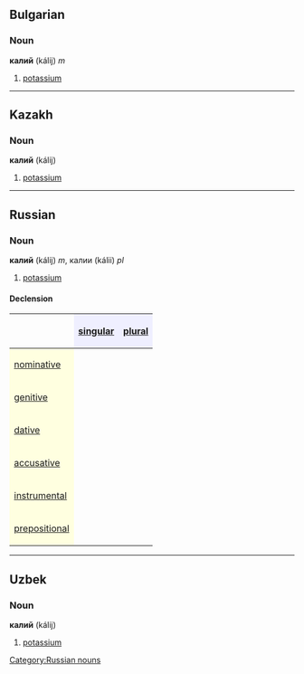 == Bulgarian ==
=== Noun ===
'''калий''' (kálij) ''m''
#[[potassium]]

----
== Kazakh ==
=== Noun ===
'''калий''' (kálij)
#[[potassium]]

----
== Russian==
=== Noun ===
'''калий''' (kálij) ''m'', калии (kálii) ''pl''
#[[potassium]]

====Declension====
{| border="1" cellpadding="4" cellspacing="0"
!
! style="background-color: #EFEFFF" align="center"|[[singular]]
! style="background-color: #EFEFFF" align="center"|[[plural]]
|-
! style="background-color: #FFFFE0" align="left"|[[nominative case|nominative]]
| align="center"|{{Unicode|ка́лий}}
| align="center"|{{Unicode|ка́лии}}
|-
! style="background-color: #FFFFE0" align="left"|[[genitive case|genitive]]
| align="center"|{{Unicode|ка́лия}}
| align="center"|{{Unicode|ка́лиев}}
|-
! style="background-color: #FFFFE0" align="left"|[[dative case|dative]]
| align="center"|{{Unicode|ка́лию}}
| align="center"|{{Unicode|ка́лиям}}
|-
! style="background-color: #FFFFE0" align="left"|[[accusative case|accusative]]
| align="center"|{{Unicode|ка́лий}}
| align="center"|{{Unicode|ка́лии}}
|-
! style="background-color: #FFFFE0" align="left"|[[instrumental case|instrumental]]
| align="center"|{{Unicode|ка́лием}}
| align="center"|{{Unicode|ка́лиями}}
|-
! style="background-color: #FFFFE0" align="left"|[[prepositional case|prepositional]]
| align="center"|{{Unicode|о ка́лие}}
| align="center"|{{Unicode|о ка́лиях}}
|}

[[Category:Russian nouns]]

----
== Uzbek ==
=== Noun ===
'''калий''' (kálij)
#[[potassium]]